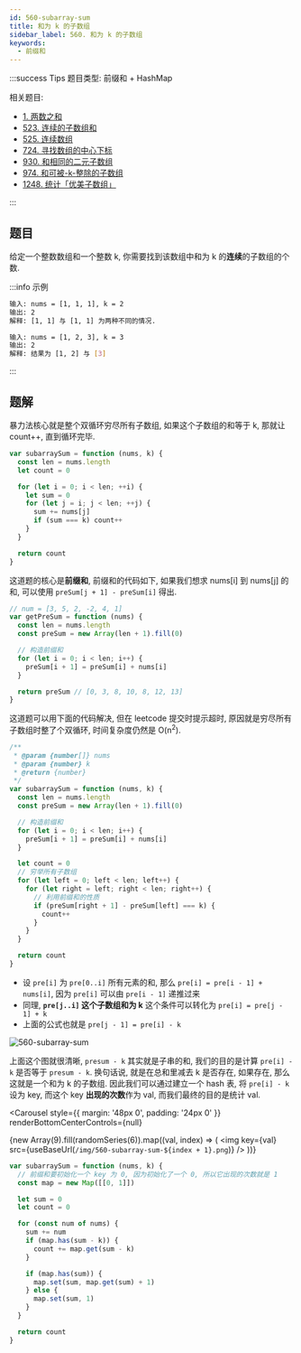 ```yaml
---
id: 560-subarray-sum
title: 和为 k 的子数组
sidebar_label: 560. 和为 k 的子数组
keywords:
  - 前缀和
---
```


:::success Tips
题目类型: 前缀和 + HashMap

相关题目:

- [1. 两数之和](/leetcode/easy/1-two-sum)
- [523. 连续的子数组和](/leetcode/medium/523-check-subarray-sum)
- [525. 连续数组](/leetcode/medium/525-find-max-length)
- [724. 寻找数组的中心下标](/leetcode/easy/724-pivot-index)
- [930. 和相同的二元子数组](/leetcode/medium/930-num-subarrays-with-sum)
- [974. 和可被-k-整除的子数组](/leetcode/medium/974-subarrays-div-by-k)
- [1248. 统计「优美子数组」](/leetcode/medium/1248-number-of-subarrays)

:::

## 题目

给定一个整数数组和一个整数 k, 你需要找到该数组中和为 k 的**连续**的子数组的个数.

:::info 示例

```bash
输入: nums = [1, 1, 1], k = 2
输出: 2
解释: [1, 1] 与 [1, 1] 为两种不同的情况.
```

```bash
输入: nums = [1, 2, 3], k = 3
输出: 2
解释: 结果为 [1, 2] 与 [3]
```

:::

## 题解


<Tabs>
  <TabItem value="暴力法 🐸" label="暴力法 🐸">

暴力法核心就是整个双循环穷尽所有子数组, 如果这个子数组的和等于 k, 那就让 count++, 直到循环完毕.

```ts
var subarraySum = function (nums, k) {
  const len = nums.length
  let count = 0

  for (let i = 0; i < len; ++i) {
    let sum = 0
    for (let j = i; j < len; ++j) {
      sum += nums[j]
      if (sum === k) count++
    }
  }

  return count
}
```

</TabItem>

<TabItem value="暴力前缀和 🐸" label="暴力前缀和 🐸">

这道题的核心是**前缀和**, 前缀和的代码如下, 如果我们想求 nums[i] 到 nums[j] 的和, 可以使用 `preSum[j + 1] - preSum[i]` 得出.

```ts
// num = [3, 5, 2, -2, 4, 1]
var getPreSum = function (nums) {
  const len = nums.length
  const preSum = new Array(len + 1).fill(0)

  // 构造前缀和
  for (let i = 0; i < len; i++) {
    preSum[i + 1] = preSum[i] + nums[i]
  }

  return preSum // [0, 3, 8, 10, 8, 12, 13]
}
```

这道题可以用下面的代码解决, 但在 leetcode 提交时提示超时, 原因就是穷尽所有子数组时整了个双循环, 时间复杂度仍然是 O(n<sup>2</sup>).

```ts
/**
 * @param {number[]} nums
 * @param {number} k
 * @return {number}
 */
var subarraySum = function (nums, k) {
  const len = nums.length
  const preSum = new Array(len + 1).fill(0)

  // 构造前缀和
  for (let i = 0; i < len; i++) {
    preSum[i + 1] = preSum[i] + nums[i]
  }

  let count = 0
  // 穷举所有子数组
  for (let left = 0; left < len; left++) {
    for (let right = left; right < len; right++) {
      // 利用前缀和的性质
      if (preSum[right + 1] - preSum[left] === k) {
        count++
      }
    }
  }

  return count
}
```

</TabItem>
  
<TabItem value="前缀和 + HashMap" label="前缀和 + HashMap" default>

- 设 `pre[i]` 为 `pre[0..i]` 所有元素的和, 那么 `pre[i] = pre[i - 1] + nums[i]`, 因为 `pre[i]` 可以由 `pre[i - 1]` 递推过来
- 同理, **`pre[j..i]` 这个子数组和为 k** 这个条件可以转化为 `pre[i] = pre[j - 1] + k`
- 上面的公式也就是 `pre[j - 1] = pre[i] - k`

![560-subarray-sum](../../static/img/560-subarray-sum-0.png)

上面这个图就很清晰, `presum - k` 其实就是子串的和, 我们的目的是计算 `pre[i] - k` 是否等于 `presum - k`. 换句话说, 就是在总和里减去 k 是否存在, 如果存在, 那么这就是一个和为 k 的子数组. 因此我们可以通过建立一个 hash 表, 将 `pre[i] - k` 设为 key, 而这个 key **出现的次数**作为 val, 而我们最终的目的是统计 val.


<Carousel
  style={{ margin: '48px 0', padding: '24px 0' }}
  renderBottomCenterControls={null}
>
  {new Array(9).fill(randomSeries(6)).map((val, index) => (
    <img key={val} src={useBaseUrl(`/img/560-subarray-sum-${index + 1}.png`)} />
  ))}
</Carousel>

```ts
var subarraySum = function (nums, k) {
  // 前缀和要初始化一个 key 为 0, 因为初始化了一个 0, 所以它出现的次数就是 1
  const map = new Map([[0, 1]])

  let sum = 0
  let count = 0

  for (const num of nums) {
    sum += num
    if (map.has(sum - k)) {
      count += map.get(sum - k)
    }

    if (map.has(sum)) {
      map.set(sum, map.get(sum) + 1)
    } else {
      map.set(sum, 1)
    }
  }

  return count
}
```

  </TabItem>
</Tabs>
